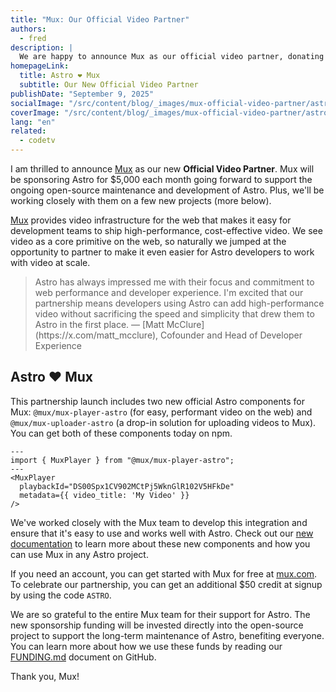```yaml
---
title: "Mux: Our Official Video Partner"
authors:
  - fred
description: |
  We are happy to announce Mux as our official video partner, donating $5,000 each month toward the ongoing open-source maintenance and development of Astro.
homepageLink:
  title: Astro ❤️ Mux
  subtitle: Our New Official Video Partner
publishDate: "September 9, 2025"
socialImage: "/src/content/blog/_images/mux-official-video-partner/astro-mux-social.webp"
coverImage: "/src/content/blog/_images/mux-official-video-partner/astro-mux-header.webp"
lang: "en"
related:
  - codetv
---
```



I am thrilled to announce [Mux](https://www.mux.com?utm_campaign=21819274-Astro&utm_source=astro) as our new **Official Video Partner**. Mux will be sponsoring Astro for $5,000 each month going forward to support the ongoing open-source maintenance and development of Astro. Plus, we'll be working closely with them on a few new projects (more below).

[Mux](https://www.mux.com?utm_campaign=21819274-Astro&utm_source=astro) provides video infrastructure for the web that makes it easy for development teams to ship high-performance, cost-effective video. We see video as a core primitive on the web, so naturally we jumped at the opportunity to partner to make it even easier for Astro developers to work with video at scale.

<Blockquote>
	<Fragment slot="quote" >
		Astro has always impressed me with their focus and commitment to web performance and developer experience. I'm excited that our partnership means developers using Astro can add high-performance video without sacrificing the speed and simplicity that drew them to Astro in the first place.
	</Fragment>
	<Fragment slot="caption">
		— [Matt McClure](https://x.com/matt_mcclure), Cofounder and Head of Developer Experience
	</Fragment>
</Blockquote>

## Astro ❤️ Mux

This partnership launch includes two new official Astro components for Mux: `@mux/mux-player-astro` (for easy, performant video on the web) and `@mux/mux-uploader-astro` (a drop-in solution for uploading videos to Mux). You can get both of these components today on npm.

```astro
---
import { MuxPlayer } from "@mux/mux-player-astro";
---
<MuxPlayer
  playbackId="DS00Spx1CV902MCtPj5WknGlR102V5HFkDe"
  metadata={{ video_title: 'My Video' }}
/>
```

We've worked closely with the Mux team to develop this integration and ensure that it's easy to use and works well with Astro. Check out our [new documentation](https://docs.astro.build/en/guides/media/mux/) to learn more about these new components and how you can use Mux in any Astro project.

If you need an account, you can get started with Mux for free at [mux.com](https://www.mux.com?utm_campaign=21819274-Astro&utm_source=astro). To celebrate our partnership, you can get an additional $50 credit at signup by using the code `ASTRO`.

We are so grateful to the entire Mux team for their support for Astro. The new sponsorship funding will be invested directly into the open-source project to support the long-term maintenance of Astro, benefiting everyone. You can learn more about how we use these funds by reading our [FUNDING.md](https://github.com/withastro/.github/blob/main/FUNDING.md) document on GitHub.

Thank you, Mux!
